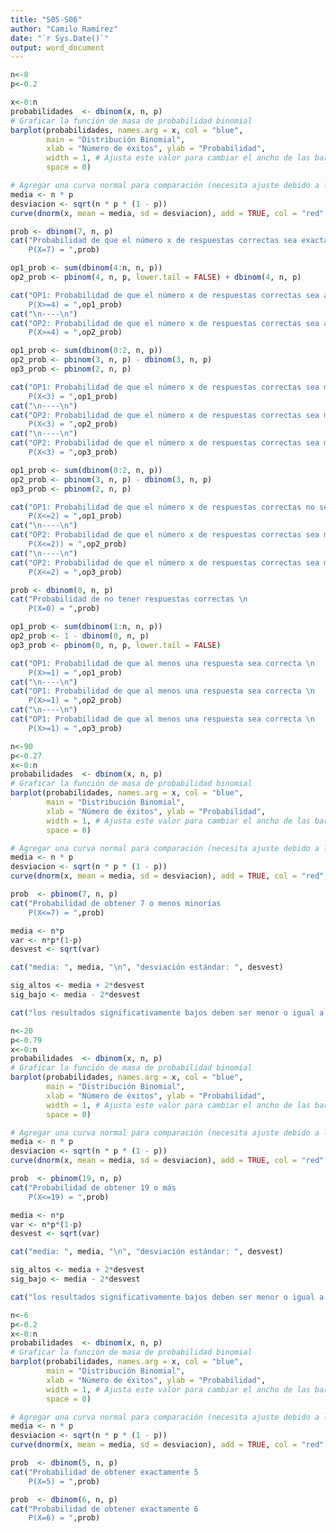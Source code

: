 ```yaml
---
title: "S05-S06"
author: "Camilo Ramírez"
date: "`r Sys.Date()`"
output: word_document
---
```



```r
n<-8
p<-0.2
```

```r
x<-0:n
probabilidades  <- dbinom(x, n, p)
# Graficar la función de masa de probabilidad binomial
barplot(probabilidades, names.arg = x, col = "blue", 
        main = "Distribución Binomial",
        xlab = "Número de éxitos", ylab = "Probabilidad", 
        width = 1, # Ajusta este valor para cambiar el ancho de las barras
        space = 0)

# Agregar una curva normal para comparación (necesita ajuste debido a la base de barplot)
media <- n * p
desviacion <- sqrt(n * p * (1 - p))
curve(dnorm(x, mean = media, sd = desviacion), add = TRUE, col = "red", lwd = 2, xaxt = "n")

```

```r
prob <- dbinom(7, n, p)
cat("Probabilidad de que el número x de respuestas correctas sea exactamente 7 \n
    P(X=7) = ",prob)
```

```r
op1_prob <- sum(dbinom(4:n, n, p))
op2_prob <- pbinom(4, n, p, lower.tail = FALSE) + dbinom(4, n, p)

cat("OP1: Probabilidad de que el número x de respuestas correctas sea al menos 4 \n
    P(X>=4) = ",op1_prob)
cat("\n----\n")
cat("OP2: Probabilidad de que el número x de respuestas correctas sea al menos 4 \n
    P(X>=4) = ",op2_prob)
```

```r
op1_prob <- sum(dbinom(0:2, n, p))
op2_prob <- pbinom(3, n, p) - dbinom(3, n, p)
op3_prob <- pbinom(2, n, p)

cat("OP1: Probabilidad de que el número x de respuestas correctas sea menor que 3 \n
    P(X<3) = ",op1_prob)
cat("\n----\n")
cat("OP2: Probabilidad de que el número x de respuestas correctas sea menor que 3 \n
    P(X<3) = ",op2_prob)
cat("\n----\n")
cat("OP2: Probabilidad de que el número x de respuestas correctas sea menor que 3 \n
    P(X<3) = ",op3_prob)
```

```r
op1_prob <- sum(dbinom(0:2, n, p))
op2_prob <- pbinom(3, n, p) - dbinom(3, n, p)
op3_prob <- pbinom(2, n, p)

cat("OP1: Probabilidad de que el número x de respuestas correctas no sea mayor que 2 \n
    P(X<=2) = ",op1_prob)
cat("\n----\n")
cat("OP2: Probabilidad de que el número x de respuestas correctas sea menor que 3 \n
    P(X<=2)) = ",op2_prob)
cat("\n----\n")
cat("OP2: Probabilidad de que el número x de respuestas correctas sea menor que 3 \n
    P(X<=2) = ",op3_prob)
```

```r
prob <- dbinom(0, n, p)
cat("Probabilidad de no tener respuestas correctas \n
    P(X=0) = ",prob)
```

```r
op1_prob <- sum(dbinom(1:n, n, p))
op2_prob <- 1 - dbinom(0, n, p)
op3_prob <- pbinom(0, n, p, lower.tail = FALSE)

cat("OP1: Probabilidad de que al menos una respuesta sea correcta \n
    P(X>=1) = ",op1_prob)
cat("\n----\n")
cat("OP1: Probabilidad de que al menos una respuesta sea correcta \n
    P(X>=1) = ",op2_prob)
cat("\n----\n")
cat("OP1: Probabilidad de que al menos una respuesta sea correcta \n
    P(X>=1) = ",op3_prob)
```

```r
n<-90
p<-0.27
x<-0:n
probabilidades  <- dbinom(x, n, p)
# Graficar la función de masa de probabilidad binomial
barplot(probabilidades, names.arg = x, col = "blue", 
        main = "Distribución Binomial",
        xlab = "Número de éxitos", ylab = "Probabilidad", 
        width = 1, # Ajusta este valor para cambiar el ancho de las barras
        space = 0)

# Agregar una curva normal para comparación (necesita ajuste debido a la base de barplot)
media <- n * p
desviacion <- sqrt(n * p * (1 - p))
curve(dnorm(x, mean = media, sd = desviacion), add = TRUE, col = "red", lwd = 2, xaxt = "n")
```

```r
prob  <- pbinom(7, n, p)
cat("Probabilidad de obtener 7 o menos minorías 
    P(X<=7) = ",prob)
```

```r
media <- n*p
var <- n*p*(1-p)
desvest <- sqrt(var)

cat("media: ", media, "\n", "desviación estándar: ", desvest)
```

```r
sig_altos <- media + 2*desvest
sig_bajo <- media - 2*desvest

cat("los resultados significativamente bajos deben ser menor o igual a: ", sig_bajo, "\n", "los resultados significativamente bajos deben ser mayor o igual a: ", sig_altos)
```

```r
n<-20
p<-0.79
x<-0:n
probabilidades  <- dbinom(x, n, p)
# Graficar la función de masa de probabilidad binomial
barplot(probabilidades, names.arg = x, col = "blue", 
        main = "Distribución Binomial",
        xlab = "Número de éxitos", ylab = "Probabilidad", 
        width = 1, # Ajusta este valor para cambiar el ancho de las barras
        space = 0)

# Agregar una curva normal para comparación (necesita ajuste debido a la base de barplot)
media <- n * p
desviacion <- sqrt(n * p * (1 - p))
curve(dnorm(x, mean = media, sd = desviacion), add = TRUE, col = "red", lwd = 2, xaxt = "n")
```

```r
prob  <- pbinom(19, n, p)
cat("Probabilidad de obtener 19 o más 
    P(X<=19) = ",prob)
```

```r
media <- n*p
var <- n*p*(1-p)
desvest <- sqrt(var)

cat("media: ", media, "\n", "desviación estándar: ", desvest)

sig_altos <- media + 2*desvest
sig_bajo <- media - 2*desvest

cat("los resultados significativamente bajos deben ser menor o igual a: ", sig_bajo, "\n", "los resultados significativamente bajos deben ser mayor o igual a: ", sig_altos)
```

```r
n<-6
p<-0.2
x<-0:n
probabilidades  <- dbinom(x, n, p)
# Graficar la función de masa de probabilidad binomial
barplot(probabilidades, names.arg = x, col = "blue", 
        main = "Distribución Binomial",
        xlab = "Número de éxitos", ylab = "Probabilidad", 
        width = 1, # Ajusta este valor para cambiar el ancho de las barras
        space = 0)

# Agregar una curva normal para comparación (necesita ajuste debido a la base de barplot)
media <- n * p
desviacion <- sqrt(n * p * (1 - p))
curve(dnorm(x, mean = media, sd = desviacion), add = TRUE, col = "red", lwd = 2, xaxt = "n")
```

```r
prob  <- dbinom(5, n, p)
cat("Probabilidad de obtener exactamente 5 
    P(X=5) = ",prob)
```

```r
prob  <- dbinom(6, n, p)
cat("Probabilidad de obtener exactamente 6
    P(X=6) = ",prob)
```

